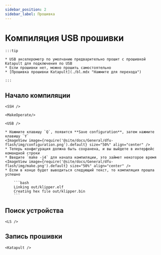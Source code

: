 ```yaml
---
sidebar_position: 2
sidebar_label: Прошивка
---
```



# Компиляция USB прошивки

    :::tip

    * USB акселерометр по умолчанию предварительно прошит с прошивкой Katapult для подключения по USB
    * Если прошивки нет, можно прошить самостоятельно
    * [Прошивка прошивки Katapult](./bl.mdx "Нажмите для перехода")

    :::

## Начало компиляции

    <SSH />

    <MakeOperate/>

    <USB />

    * Нажмите клавишу `Q`, появится **Save configuration**, затем нажмите клавишу `Y`
    <ImageView image={require('@site/docs/General/dfu-flash/img/configuration.png').default} size="50%" align="center" />
    * Теперь конфигурация должна быть сохранена, и вы выйдете в интерфейс командной строки
    * Введите `make -j4` для начала компиляции, это займет некоторое время
    <ImageView image={require('@site/docs/General/dfu-flash/img/make.png').default} size="50%" align="center" />
    * Если в конце будет выводиться следующий текст, то компиляция прошла успешно

        ```bash
        Linking out/klipper.elf
        Creating hex file out/klipper.bin
        ```

## Поиск устройства

    <LS />


## Запись прошивки


    <Katapult />